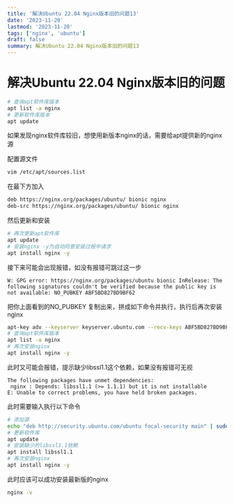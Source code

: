 ```yaml
---
title: '解决Ubuntu 22.04 Nginx版本旧的问题13'
date: '2023-11-20'
lastmod: '2023-11-20'
tags: ['nginx', 'ubuntu']
draft: false
summary: 解决Ubuntu 22.04 Nginx版本旧的问题13
---
```

# 解决Ubuntu 22.04 Nginx版本旧的问题


```bash
# 查询apt软件库版本
apt list -a nginx
# 更新软件库版本
apt update
```
如果发现nginx软件库较旧，想使用新版本nginx的话，需要给apt提供新的nginx源

配置源文件
```bash
vim /etc/apt/sources.list
```
在最下方加入
```bash
deb https://nginx.org/packages/ubuntu/ bionic nginx
deb-src https://nginx.org/packages/ubuntu/ bionic nginx
```
然后更新和安装
```bash
# 再次更新apt软件库
apt update
# 安装nginx -y为自动同意安装过程中请求
apt install nginx -y
```
接下来可能会出现报错，如没有报错可跳过这一步
```
W: GPG error: https://nginx.org/packages/ubuntu bionic InRelease: The following signatures couldn't be verified because the public key is not available: NO_PUBKEY ABF5BD827BD9BF62
```
把你上面看到的NO_PUBKEY 复制出来，拼成如下命令并执行，执行后再次安装nginx
```bash
apt-key adv --keyserver keyserver.ubuntu.com --recv-keys ABF5BD827BD9BF62
# 查询apt软件库版本
apt list -a nginx
# 再次安装nginx
apt install nginx -y
```

此时又可能会报错，提示缺少libssl1.1这个依赖，如果没有报错可无视
```
The following packages have unmet dependencies:
 nginx : Depends: libssl1.1 (>= 1.1.1) but it is not installable
E: Unable to correct problems, you have held broken packages.
```
此时需要输入执行以下命令
```bash
# 添加源
echo "deb http://security.ubuntu.com/ubuntu focal-security main" | sudo tee /etc/apt/sources.list.d/focal-security.list
# 更新软件库
apt update
# 安装缺少的libssl1.1依赖
apt install libssl1.1
# 再次安装nginx
apt install nginx -y
```
此时应该可以成功安装最新版的nginx
```bash
nginx -v
```






